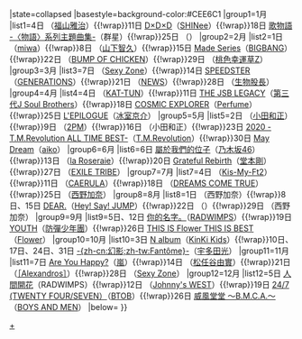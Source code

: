 {{Navbox
|bodyclass=hlist
|name=Oricon專輯週榜冠軍 (2016年)
|title=[[Oricon公信榜|Oricon]][[2016年Oricon專輯週榜冠軍作品列表|專輯週榜冠軍作品及獲得者]]{{#if:{{{1|}}}|（{{{1|}}}）|}}
|state=<includeonly>collapsed</includeonly>
|basestyle=background-color:#CEE6C1
|group1=1月
|list1={{Nowrap begin}}4日 {{link-ja|福之音|福の音}}（[[福山雅治]]）{{!wrap}}11日 [[D×D×D]]（[[SHINee]]）{{!wrap}}18日 [[歌物語|歌物語 -〈物語〉系列主題曲集-]]（群星）{{!wrap}}25日 {{link-ja|両成敗|両成敗 (アルバム)}}（{{link-ja|極品下流少女。|ゲスの極み乙女。}}）{{Nowrap end}}
|group2=2月
|list2={{Nowrap begin}}1日 {{link-ja|miwa ballad collection ～graduation～|miwa ballad collection 〜graduation〜}}（[[miwa]]）{{!wrap}}8日 {{link-ja|YAMA-P|YAMA-P}}（[[山下智久]]）{{!wrap}}15日 [[Made Series]]（[[BIGBANG]]）{{!wrap}}22日 {{link-ja|Butterflies (BUMP OF CHICKEN專輯)|Butterflies (BUMP OF CHICKENのアルバム)|Butterflies}}（[[BUMP OF CHICKEN]]）{{!wrap}}29日 {{link-ja|白金之黎明|白金の夜明け}}（[[桃色幸運草Z]]）{{Nowrap end}}
|group3=3月
|list3={{Nowrap begin}}7日 {{link-ja|Welcome to Sexy Zone|Welcome to Sexy Zone}}（[[Sexy Zone]]）{{!wrap}}14日 [[SPEEDSTER]]（[[GENERATIONS from EXILE TRIBE|GENERATIONS]]）{{!wrap}}21日 {{link-ja|QUARTETTO|QUARTETTO}}（[[NEWS]]）{{!wrap}}28日 {{link-ja|超生物百科圖鑑 ～10年紀念團員精選～|超いきものばかり〜てんねん記念メンバーズBESTセレクション〜}}（[[生物股長]]）{{Nowrap end}}
|group4=4月
|list4={{Nowrap begin}}4日 {{link-ja|KAT-TUN 10th ANNIVERSARY BEST "10Ks!"|KAT-TUN 10TH ANNIVERSARY BEST “10Ks”}}（[[KAT-TUN]]）{{!wrap}}11日 [[THE JSB LEGACY]]（[[J Soul Brothers|第三代J Soul Brothers]]）{{!wrap}}18日 [[COSMIC EXPLORER]]（[[Perfume (日本音乐团体)|Perfume]]）{{!wrap}}25日 [[L'EPILOGUE]]（[[冰室京介]]）{{Nowrap end}}
|group5=5月
|list5={{Nowrap begin}}2日 {{link-ja|那一天 那時候|あの日あの時 (小田和正のアルバム)}}（[[小田和正]]）{{!wrap}}9日 {{link-en|GALAXY OF 2PM|Galaxy of 2PM}}（[[2PM]]）{{!wrap}}16日 {{link-ja|那一天 那時候|あの日あの時 (小田和正のアルバム)}}（小田和正）{{!wrap}}23日 [[2020 -T.M.Revolution ALL TIME BEST-]]（[[T.M.Revolution]]）{{!wrap}}30日 [[May Dream]]（[[aiko]]）{{Nowrap end}}
|group6=6月
|list6={{Nowrap begin}}6日 [[屬於我們的位子]]（[[乃木坂46]]）{{!wrap}}13日 {{link-ja|THE IDOLM@STER CINDERELLA MASTER Cute jewelries! 003|THE IDOLM@STER CINDERELLA MASTER jewelries!}}（[[偶像大師 灰姑娘女孩|la Roseraie]]）{{!wrap}}20日 [[Grateful Rebirth]]（[[堂本剛]]）{{!wrap}}27日 {{link-ja|HiGH & LOW ORIGINAL BEST ALBUM|HiGH&LOW ORIGINAL BEST ALBUM}}（[[EXILE TRIBE]]）{{Nowrap end}}
|group7=7月
|list7={{Nowrap begin}}4日 {{link-ja|I SCREAM|I SCREAM (Kis-My-Ft2のアルバム)}}（[[Kis-My-Ft2]]）{{!wrap}}11日 {{link-ja|THE IDOLM@STER CINDERELLA MASTER Cool jewelries! 003|THE IDOLM@STER CINDERELLA MASTER jewelries!}}（[[偶像大師 灰姑娘女孩|CAERULA]]）{{!wrap}}18日 {{link-ja|DREAMS COME TRUE THE 裏BEST! 我的美夢成真|DREAMS COME TRUE THE ウラBEST! 私だけのドリカム}}（[[DREAMS COME TRUE]]）{{!wrap}}25日 {{link-ja|Just LOVE|Just LOVE}}（[[西野加奈]]）{{Nowrap end}}
|group8=8月
|list8={{Nowrap begin}}1日 {{link-ja|Just LOVE|Just LOVE}}（西野加奈）{{!wrap}}8日、15日 [[DEAR.]]（[[Hey! Say! JUMP]]）{{!wrap}}22日 {{link-ja|ゅ 13-14|ゅ 13-14}}（{{link-ja|UNICORN|UNICORN}}）{{!wrap}}29日 {{link-ja|Just LOVE|Just LOVE}}（西野加奈）{{Nowrap end}}
|group9=9月
|list9={{Nowrap begin}}5日、12日 [[你的名字。 (專輯)|你的名字。]]（[[RADWIMPS]]）{{!wrap}}19日 [[YOUTH (防彈少年團專輯)|YOUTH]]（[[防彈少年團]]）{{!wrap}}26日 [[THIS IS Flower THIS IS BEST]]（[[Flower (組合)|Flower]]）{{Nowrap end}}
|group10=10月
|list10={{Nowrap begin}}3日 [[N album]]（[[KinKi Kids]]）{{!wrap}}10日、17日、24日、31日 [[幻影 (專輯)|-{zh-cn:幻影;zh-tw:Fantôme}-]]（[[宇多田光]]）{{Nowrap end}}
|group11=11月
|list11={{Nowrap begin}}7日 [[Are You Happy?]]（[[嵐]]）{{!wrap}}14日 {{link-ja|宇宙圖書館|宇宙図書館}}（[[松任谷由實]]）{{!wrap}}21日 {{link-ja|EXIST!|EXIST!}}（[[［Alexandros］]]）{{!wrap}}28日 {{link-ja|Sexy Zone 5th Anniversary Best|Sexy Zone 5th Anniversary Best}}（[[Sexy Zone]]）{{Nowrap end}}
|group12=12月
|list12={{Nowrap begin}}5日 [[人間開花]]（RADWIMPS）{{!wrap}}12日 {{link-ja|Newest (Johnny's WEST專輯)|なうぇすと|Newest}}（[[Johnny's WEST]]）{{!wrap}}19日 [[24/7 (TWENTY FOUR/SEVEN）]]（[[BTOB]]）{{!wrap}}26日 [[威風堂堂 ～B.M.C.A.～]]（[[BOYS AND MEN]]）{{Nowrap end}}
|below={{Oricon專輯週榜冠軍/年份別模板}}
}}
<noinclude>
[[Category:2016年Oricon專輯週榜冠軍作品|+]]
</noinclude>